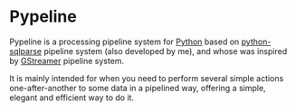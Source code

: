 = Pypeline =
Pypeline is a processing pipeline system for [http://www.python.org Python] based on [http://code.google.com/p/python-sqlparse python-sqlparse] pipeline system (also developed by me), and whose was inspired by [http://gstreamer.freedesktop.org GStreamer] pipeline system.

It is mainly intended for when you need to perform several simple actions one-after-another to some data in a pipelined way, offering a simple, elegant and efficient way to do it.
